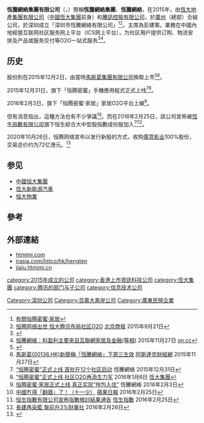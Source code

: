 {{advert|time=2016-02-28T13:16:58+00:00}}
{{primarysources|time=2016-02-28T13:16:58+00:00}}
'''恆騰網絡集團有限公司'''（{{lang-en|HengTen Networks Group Limited}}，{{hkex|136}}）簡稱'''恆騰網絡集團'''、'''恆騰網絡'''，在2015年，由[[恆大地產集團有限公司|恆大地產集團有限公司]]（[[中國恆大集團|中國恆大集團]]前身）和[[騰訊控股有限公司|騰訊控股有限公司]]，於[[廣州|廣州]]（總部）合組公司，於深圳成立「深圳市恆騰網絡有限公司」<ref>[http://jiaju.htmimi.cn/help/index-60027.html 有關恒腾密蜜·家居]{{Dead link|date=2018年9月 |bot=InternetArchiveBot |fix-attempted=yes }}</ref><ref>[http://www.ebrun.com/20150921/149562.shtml 恒腾网络出世 恒大腾讯布局社区O2O] {{Wayback|url=http://www.ebrun.com/20150921/149562.shtml |date=20160306034730 }}[[北京商报|北京商报]] 2015年9月21日</ref>。主席為彭建軍。業務在中國內地經營互联网社区服务网上平台（ICS网上平台），为社区用户提供订购、物流安排及产品或服务交付等O2O一站式服务<ref>{{Cite web |url=http://www.htmimi.com/about.aspx |title=恆騰網絡集團有限公司簡介 |access-date=2016-02-28 |archive-date=2020-02-16 |archive-url=https://web.archive.org/web/20200216144508/http://www.htmimi.com/about.aspx |dead-url=no }}</ref><ref>[http://hk.on.cc/hk/bkn/cnt/finance/20151127/bkn-20151127181214311-1127_00842_001.html 恒騰網絡：料盈利主要來自互聯網家居及金融(等相)] {{Wayback|url=http://hk.on.cc/hk/bkn/cnt/finance/20151127/bkn-20151127181214311-1127_00842_001.html |date=20191114124903 }}2015年11月27日 [[on.cc|on.cc]]</ref>。

== 历史 ==
股份則在2015年12月2日，由當時[[馬斯葛集團有限公司|馬斯葛集團有限公司]]換取上市<REF>
{{Cite web |url=http://www.irasia.com/listco/hk/hengten/announcement/a150463-c136_12752.pdf |title=(1)更改公司名稱； (2)更改股份簡稱； (3)更改認股權證簡稱； (4)更改公司網站； (5)更改公司標誌；及 (6)截至二零一五年九月三十日止六個月之中期業績通告 |access-date=2016-02-28 |archive-date=2017-01-12 |archive-url=https://web.archive.org/web/20170112122445/http://www.irasia.com/listco/hk/hengten/announcement/a150463-c136_12752.pdf |dead-url=no }}
</REF><ref>[http://www.aastocks.com/tc/stocks/news/aafn-content/NOW.705258/popular-news 馬斯葛(00136.HK)新簡稱「恆騰網絡」下周三生效] {{Wayback|url=http://www.aastocks.com/tc/stocks/news/aafn-content/NOW.705258/popular-news |date=20190812084808 }}[[阿斯達克財經網|阿斯達克財經網]] 2015年11月27日</ref>。

2015年12月31日，旗下「恒腾密蜜」手機應用程式正式上线<ref>[http://www.htmimi.com/news.aspx?tags=1&id=85 “恒腾密蜜”正式上线 首批在12个社区启动] {{Wayback|url=http://www.htmimi.com/news.aspx?tags=1&id=85 |date=20190813201314 }}恆騰網絡 2015年12月31日</ref><ref>[http://www.evergrande.com/news.aspx?tags=3&Newsid=82811 “恒腾密蜜”正式上线 社区O2O再添生力军] {{Wayback|url=http://www.evergrande.com/news.aspx?tags=3&Newsid=82811 |date=20160305051615 }}2016年1月6日 [[恆大集團|恆大集團]]</ref>。

2016年2月3日，旗下「恒腾密蜜·家居」家居O2O平台上線<ref>[http://www.htmimi.com/news.aspx?tags=1&id=93 恒腾密蜜·家居正式上线 真正实现“拎包入住”] {{Wayback|url=http://www.htmimi.com/news.aspx?tags=1&id=93 |date=20190820223725 }}恆騰網絡 2016年2月3日</ref>。

但有消息指出，這種方法也有不少爭議<ref>[http://hk.apple.nextmedia.com/realtime/finance/20160225/54797875 中國冇得「翻牆」了！（十一少）] {{Wayback|url=http://hk.apple.nextmedia.com/realtime/finance/20160225/54797875 |date=20170706171346 }}[[蘋果日報|蘋果日報]] 2016年2月25日</ref>。而在2016年2月25日，該公司宣佈被[[恆生指數有限公司|恆生指數有限公司]]旗下恒生綜合大中型股指數成份股加入<ref>[http://www.hsi.com.hk/HSI-Net/static/revamp/contents/zh_hk/news/pressRelease/20160225c.pdf 恒生指數有限公司宣佈指數檢討結果通告] {{Wayback|url=http://www.hsi.com.hk/HSI-Net/static/revamp/contents/zh_hk/news/pressRelease/20160225c.pdf |date=20160308082221 }}[[恆生指數|恆生指數]] 2016年2月25日</ref><ref>[http://news.cnyes.com/Content/20160226/20160226093203364695010.shtml 長建再染藍 盤前升3%][[財華社|財華社]] 2016年2月26日</ref>。

2020年10月26日，恒腾网络宣布以发行新股的方式，收购[[儒意影业|儒意影业]]100%股份，交易总价约为72亿港元。<ref>{{Cite web|title=恒腾(00136-HK)72亿购儒意影业 _ 东方财富网|url=https://wap.eastmoney.com/a/202010271677339690.html|accessdate=2020-10-27|work=wap.eastmoney.com|archive-date=2020-11-05|archive-url=https://web.archive.org/web/20201105085839/https://wap.eastmoney.com/a/202010271677339690.html|dead-url=no}}</ref>

==参见==
*[[中國恒大集團|中國恒大集團]]
*[[恆大新能源汽車|恆大新能源汽車]]
*[[恒大物業|恒大物業]]

==參考==
{{reflist|2}}

==外部連結==
*[http://www.htmimi.com/ htmimi.com] {{Wayback|url=http://www.htmimi.com/ |date=20200926003107 }}
*[http://www.irasia.com/listco/hk/hengten irasia.com/listco/hk/hengten] {{Wayback|url=http://www.irasia.com/listco/hk/hengten |date=20200130230530 }}
*[https://web.archive.org/web/20160307083040/http://jiaju.htmimi.cn/ jiaju.htmimi.cn]

{{恒大集团}}
{{腾讯}}
{{Online social networking}}
[[category:2015年成立的公司|category:2015年成立的公司]]
[[category:香港上市資訊科技公司|category:香港上市資訊科技公司]]
[[Category:深圳公司|Category:深圳公司]]
[[category:恆大集團|category:恆大集團]]
[[category:腾讯的部门与子公司|category:腾讯的部门与子公司]]
[[category:信息技术公司|category:信息技术公司]]
[[Category:百慕大离岸公司|Category:百慕大离岸公司]]
[[Category:廣東民營企業|Category:廣東民營企業]]